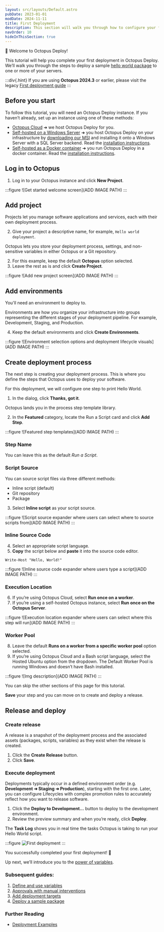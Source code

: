 ```yaml
---
layout: src/layouts/Default.astro
pubDate: 2023-01-01
modDate: 2024-11-11
title: First Deployment
description: This section will walk you through how to configure your first deployment in Octopus Deploy.
navOrder: 10
hideInThisSection: true
---
```


👋 Welcome to Octopus Deploy!

This tutorial will help you complete your first deployment in Octopus Deploy. We’ll walk you through the steps to deploy a sample [hello world package](https://octopus.com/images/docs/hello-world.1.0.0.zip) to one or more of your servers.

:::div{.hint}
If you are using **Octopus 2024.3** or earlier, please visit the legacy [First deployment guide](/docs/getting-started/first-deployment/legacy-guide/2024)
:::

## Before you start
To follow this tutorial, you will need an Octopus Deploy instance. If you haven’t already, set up an instance using one of these methods:

* [Octopus Cloud](https://octopus.com/start) ➜ we host Octopus Deploy for you.
* [Self-hosted on a Windows Server](https://octopus.com/start?platform=Server) ➜ you host Octopus Deploy on your infrastructure by [downloading our MSI](https://octopus.com/download) and installing it onto a Windows Server with a SQL Server backend. Read the [installation instructions](/docs/installation/requirements).
* [Self-hosted as a Docker container](https://octopus.com/download) ➜ you run Octopus Deploy in a docker container. Read the [installation instructions](/docs/installation/requirements#octopus-server-in-container).

## Log in to Octopus

1. Log in to your Octopus instance and click **New Project**.

:::figure
![Get started welcome screen](ADD IMAGE PATH)
:::

## Add project
Projects let you manage software applications and services, each with their own deployment process.

2. Give your project a descriptive name, for example, `Hello world deployment`.

Octopus lets you store your deployment process, settings, and non-sensitive variables in either Octopus or a Git repository. 

2. For this example, keep the default **Octopus** option selected.
3. Leave the rest as is and click **Create Project**.

:::figure
![Add new project screen](ADD IMAGE PATH)
:::

## Add environments
You'll need an environment to deploy to.

Environments are how you organize your infrastructure into groups representing the different stages of your deployment pipeline. For example, Development, Staging, and Production.

4. Keep the default environments and click **Create Environments**.

:::figure
![Environment selection options and deployment lifecycle visuals](ADD IMAGE PATH)
:::

## Create deployment process

The next step is creating your deployment process. This is where you define the steps that Octopus uses to deploy your software. 

For this deployment, we will configure one step to print Hello World.

1. In the dialog, click **Thanks, got it**.

Octopus lands you in the process step template library.

2. In the **Featured** category, locate the Run a Script card and click **Add Step**.

:::figure
![Featured step templates](ADD IMAGE PATH)
:::

### Step Name
You can leave this as the default _Run a Script_.

### Script Source

You can source script files via three different methods:

* Inline script (default)
* Git repository
* Package

3. Select **Inline script** as your script source. 

:::figure
![Script source expander where users can select where to source scripts from](ADD IMAGE PATH)
:::

### Inline Source Code

4. Select an appropriate script language.
5. **Copy** the script below and **paste** it into the source code editor.

```
Write-Host "Hello, World!"
```

:::figure
![Inline source code expander where users type a script](ADD IMAGE PATH)
:::

### Execution Location

6. If you’re using Octopus Cloud, select **Run once on a worker**. 
7. If you’re using a self-hosted Octopus instance, select **Run once on the Octopus Server**.

:::figure
![Execution location expander where users can select where this step will run](ADD IMAGE PATH)
:::

### Worker Pool

8. Leave the default **Runs on a worker from a specific worker pool** option selected.
9. If you’re using Octopus Cloud and a Bash script language, select the Hosted Ubuntu option from the dropdown. The Default Worker Pool is running Windows and doesn’t have Bash installed.

:::figure
![Img description](ADD IMAGE PATH)
:::

You can skip the other sections of this page for this tutorial.

**Save** your step and you can move on to create and deploy a release.

## Release and deploy

### Create release

A release is a snapshot of the deployment process and the associated assets (packages, scripts, variables) as they exist when the release is created.

1. Click the **Create Release** button.
2. Click **Save**.

### Execute deployment

Deployments typically occur in a defined environment order (e.g. **Development ➜ Staging ➜ Production**), starting with the first one. Later, you can configure Lifecycles with complex promotion rules to accurately reflect how you want to release software.

1. Click the **Deploy to Development…** button to deploy to the development environment.
2. Review the preview summary and when you’re ready, click **Deploy**.

The **Task Log** shows you in real time the tasks Octopus is taking to run your Hello World script.

:::figure
![First deployment](/docs/getting-started/first-deployment/images/img-successfulrelease.png "width=500")
:::

You successfully completed your first deployment! 🎉 

Up next, we’ll introduce you to the [power of variables](/docs/getting-started/first-deployment/define-and-use-variables).

### Subsequent guides:

1. [Define and use variables](/docs/getting-started/first-deployment/define-and-use-variables)
2. [Approvals with manual interventions](/docs/getting-started/first-deployment/approvals-with-manual-interventions)
3. [Add deployment targets](/docs/getting-started/first-deployment/add-deployment-targets)
4. [Deploy a sample package](/docs/getting-started/first-deployment/deploy-a-package)

### Further Reading

- [Deployment Examples](/docs/deployments)
